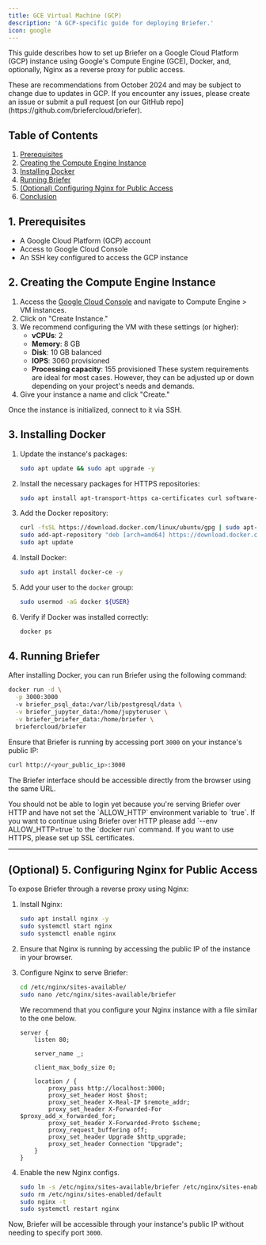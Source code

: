 ```yaml
---
title: GCE Virtual Machine (GCP)
description: 'A GCP-specific guide for deploying Briefer.'
icon: google
---
```


This guide describes how to set up Briefer on a Google Cloud Platform (GCP) instance using Google's Compute Engine (GCE), Docker, and, optionally, Nginx as a reverse proxy for public access.

<Note>
  These are recommendations from October 2024 and may be subject to change due
  to updates in GCP. If you encounter any issues, please create an issue or
  submit a pull request [on our GitHub
  repo](https://github.com/briefercloud/briefer).
</Note>

## Table of Contents

1. [Prerequisites](#1-prerequisites)
2. [Creating the Compute Engine Instance](#2-creating-the-compute-engine-instance)
3. [Installing Docker](#3-installing-docker)
4. [Running Briefer](#4-running-briefer)
5. [(Optional) Configuring Nginx for Public Access](#optional-5-configuring-nginx-for-public-access)
6. [Conclusion](#conclusion)

## 1. Prerequisites

- A Google Cloud Platform (GCP) account
- Access to Google Cloud Console
- An SSH key configured to access the GCP instance

## 2. Creating the Compute Engine Instance

1. Access the [Google Cloud Console](https://console.cloud.google.com/) and navigate to Compute Engine > VM instances.
2. Click on "Create Instance."
3. We recommend configuring the VM with these settings (or higher):
   - **vCPUs**: 2
   - **Memory**: 8 GB
   - **Disk**: 10 GB balanced
   - **IOPS**: 3060 provisioned
   - **Processing capacity**: 155 provisioned
     <Info>
       These system requirements are ideal for most cases. However, they can be
       adjusted up or down depending on your project's needs and demands.
     </Info>
4. Give your instance a name and click "Create."

Once the instance is initialized, connect to it via SSH.

## 3. Installing Docker

1. Update the instance's packages:
   ```bash
   sudo apt update && sudo apt upgrade -y
   ```
2. Install the necessary packages for HTTPS repositories:
   ```bash
   sudo apt install apt-transport-https ca-certificates curl software-properties-common
   ```
3. Add the Docker repository:
   ```bash
   curl -fsSL https://download.docker.com/linux/ubuntu/gpg | sudo apt-key add -
   sudo add-apt-repository "deb [arch=amd64] https://download.docker.com/linux/ubuntu focal stable"
   sudo apt update
   ```
4. Install Docker:
   ```bash
   sudo apt install docker-ce -y
   ```
5. Add your user to the `docker` group:
   ```bash
   sudo usermod -aG docker ${USER}
   ```
6. Verify if Docker was installed correctly:

   ```bash
   docker ps
   ```

## 4. Running Briefer

After installing Docker, you can run Briefer using the following command:

```bash
docker run -d \
  -p 3000:3000
  -v briefer_psql_data:/var/lib/postgresql/data \
  -v briefer_jupyter_data:/home/jupyteruser \
  -v briefer_briefer_data:/home/briefer \
  briefercloud/briefer
```

Ensure that Briefer is running by accessing port `3000` on your instance's public IP:

```bash
curl http://<your_public_ip>:3000
```

The Briefer interface should be accessible directly from the browser using the same URL.

<Warning>
  You should not be able to login yet because you're serving Briefer over HTTP
  and have not set the `ALLOW_HTTP` environment variable to `true`. If you want
  to continue using Briefer over HTTP please add `--env ALLOW_HTTP=true` to the
  `docker run` command. If you want to use HTTPS, please set up SSL
  certificates.
</Warning>

---

## (Optional) 5. Configuring Nginx for Public Access

To expose Briefer through a reverse proxy using Nginx:

1. Install Nginx:

   ```bash
   sudo apt install nginx -y
   sudo systemctl start nginx
   sudo systemctl enable nginx
   ```

2. Ensure that Nginx is running by accessing the public IP of the instance in your browser.

3. Configure Nginx to serve Briefer:

   ```bash
   cd /etc/nginx/sites-available/
   sudo nano /etc/nginx/sites-available/briefer
   ```

   We recommend that you configure your Nginx instance with a file similar to the one below.

   ```nginx
   server {
       listen 80;

       server_name _;

       client_max_body_size 0;

       location / {
           proxy_pass http://localhost:3000;
           proxy_set_header Host $host;
           proxy_set_header X-Real-IP $remote_addr;
           proxy_set_header X-Forwarded-For $proxy_add_x_forwarded_for;
           proxy_set_header X-Forwarded-Proto $scheme;
           proxy_request_buffering off;
           proxy_set_header Upgrade $http_upgrade;
           proxy_set_header Connection "Upgrade";
       }
   }
   ```

4. Enable the new Nginx configs.

   ```bash
   sudo ln -s /etc/nginx/sites-available/briefer /etc/nginx/sites-enabled/
   sudo rm /etc/nginx/sites-enabled/default
   sudo nginx -t
   sudo systemctl restart nginx
   ```

Now, Briefer will be accessible through your instance's public IP without needing to specify port `3000`.

